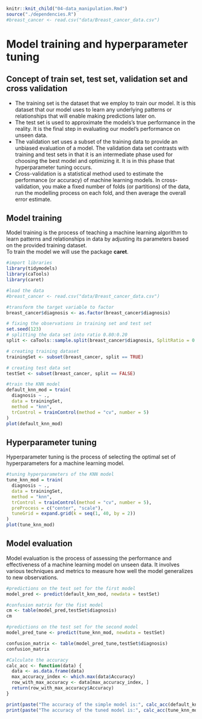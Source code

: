 ```r
knitr::knit_child("04-data_manipulation.Rmd")
source("./dependencies.R")
#breast_cancer <- read.csv("data/Breast_cancer_data.csv")
```

# Model training and hyperparameter tuning

## Concept of train set, test set, validation set and cross validation

- The training set is the dataset that we employ to train our model. It is this dataset that our model uses to learn any underlying patterns or relationships that will enable making predictions later on.
- The test set is used to approximate the models's true performance in the reality. It is the final step in evaluating our model's performance on unseen data.
- The validation set uses a subset of the training data to provide an unbiased evaluation of a model. The validation data set contrasts with training and test sets in that it is an intermediate phase used for choosing the best model and optimizing it. It is in this phase that hyperparameter tuning occurs.
- Cross-validation is a statistical method used to estimate the performance (or accuracy) of machine learning models. In cross-validation, you make a fixed number of folds (or partitions) of the data, run the modelling process on each fold, and then average the overall error estimate.

## Model training

Model training is the process of teaching a machine learning algorithm to learn patterns and relationships in data by adjusting its parameters based on the provided training dataset.\
To train the model we will use the package **caret**.

```r
#import libraries
library(tidymodels)
library(caTools)
library(caret)

#load the data
#breast_cancer <- read.csv("data/Breast_cancer_data.csv")

#transform the target variable to factor
breast_cancer$diagnosis <- as.factor(breast_cancer$diagnosis)

# fixing the observations in training set and test set
set.seed(123)
# splitting the data set into ratio 0.80:0.20
split <- caTools::sample.split(breast_cancer$diagnosis, SplitRatio = 0.80)

# creating training dataset
trainingSet <- subset(breast_cancer, split == TRUE)

# creating test data set
testSet <- subset(breast_cancer, split == FALSE)

#train the KNN model
default_knn_mod = train(
  diagnosis ~ .,
  data = trainingSet,
  method = "knn",
  trControl = trainControl(method = "cv", number = 5)
)
plot(default_knn_mod)
```


## Hyperparameter tuning
Hyperparameter tuning is the process of selecting the optimal set of hyperparameters for a machine learning model.

```r
#tuning hyperparameters of the KNN model
tune_knn_mod = train(
  diagnosis ~ .,
  data = trainingSet,
  method = "knn",
  trControl = trainControl(method = "cv", number = 5),
  preProcess = c("center", "scale"),
  tuneGrid = expand.grid(k = seq(1, 40, by = 2))
)
plot(tune_knn_mod)
```


## Model evaluation\
Model evaluation is the process of assessing the performance and effectiveness of a machine learning model on unseen data. It involves various techniques and metrics to measure how well the model generalizes to new observations.

```r
#predictions on the test set for the first model
model_pred <- predict(default_knn_mod, newdata = testSet)

#confusion matrix for the fist model
cm <- table(model_pred,testSet$diagnosis)
cm

#predictions on the test set for the second model
model_pred_tune <- predict(tune_knn_mod, newdata = testSet)

confusion_matrix <- table(model_pred_tune,testSet$diagnosis)
confusion_matrix

#Calculate the accuracy
calc_acc <- function(data) {
  data <- as.data.frame(data)
  max_accuracy_index <- which.max(data$Accuracy)
  row_with_max_accuracy <- data[max_accuracy_index, ]
  return(row_with_max_accuracy$Accuracy)
}

print(paste("The accuracy of the simple model is:", calc_acc(default_knn_mod$results)))
print(paste("The accuracy of the tuned model is:", calc_acc(tune_knn_mod$results)))
```


